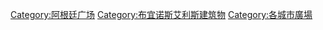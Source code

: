 [[Category:阿根廷广场|Category:阿根廷广场]]
[[Category:布宜诺斯艾利斯建筑物|Category:布宜诺斯艾利斯建筑物]]
[[Category:各城市廣場|Category:各城市廣場]]